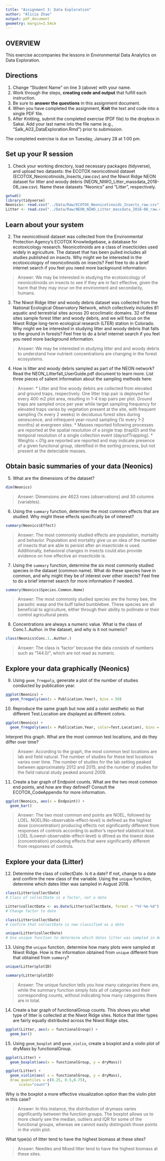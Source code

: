 ```yaml
---
title: "Assignment 3: Data Exploration"
author: "Alicia Zhao"
output: pdf_document
geometry: margin=2.54cm
---
```


## OVERVIEW

This exercise accompanies the lessons in Environmental Data Analytics on Data Exploration. 

## Directions
1. Change "Student Name" on line 3 (above) with your name.
3. Work through the steps, **creating code and output** that fulfill each instruction.
4. Be sure to **answer the questions** in this assignment document.
6. When you have completed the assignment, **Knit** the text and code into a single PDF file.
8. After Knitting, submit the completed exercise (PDF file) to the dropbox in Sakai. Add your last name into the file name (e.g., "Salk_A03_DataExploration.Rmd") prior to submission.

The completed exercise is due on Tuesday, January 28 at 1:00 pm.


## Set up your R session

1. Check your working directory, load necessary packages (tidyverse), and upload two datasets: the ECOTOX neonicotinoid dataset (ECOTOX_Neonicotinoids_Insects_raw.csv) and the Niwot Ridge NEON dataset for litter and woody debris (NEON_NIWO_Litter_massdata_2018-08_raw.csv). Name these datasets "Neonics" and "Litter", respectively. 
```r
getwd()
library(tidyverse)
Neonics<- read.csv("../Data/Raw/ECOTOX_Neonicotinoids_Insects_raw.csv")
Litter <- read.csv("../Data/Raw/NEON_NIWO_Litter_massdata_2018-08_raw.csv")

```

## Learn about your system

2. The neonicotinoid dataset was collected from the Environmental Protection Agency's ECOTOX Knowledgebase, a database for ecotoxicology research. Neonicotinoids are a class of insecticides used widely in agriculture. The dataset that has been pulled includes all studies published on insects. Why might we be interested in the ecotoxicologoy of neonicotinoids on insects? Feel free to do a brief internet search if you feel you need more background information. 

> Answer: We may be interested in studying the ecotoxicology of neonicotinoids on insects to see if they are in fact effective, given the harm that they may incur on the environment and secondarily, humans. 

3. The Niwot Ridge litter and woody debris dataset was collected from the National Ecological Observatory Network, which collectively includes 81 aquatic and terrestrial sites across 20 ecoclimatic domains. 32 of these sites sample forest litter and woody debris, and we will focus on the Niwot Ridge long-term ecological research (LTER) station in Colorado. Why might we be interested in studying litter and woody debris that falls to the ground in forests? Feel free to do a brief internet search if you feel you need more background information. 

> Answer: We may be interested in studying litter and and woody debris to understand how nutrient concentrations are changing in the forest ecosystems. 

4. How is litter and woody debris sampled as part of the NEON network? Read the NEON_Litterfall_UserGuide.pdf document to learn more. List three pieces of salient information about the sampling methods here: 

> Answer: 
* Litter and fine woody debirs are collected from elevated and ground traps, respectively.  One litter trap pair is deployed for every 400 m2 plot area, resulting in 1-4 trap pairs per plot. Ground traps are sampled once per year while target sampling frequency for elevated traps varies by vegetation present at the site, with frequent sampling (1x every 2 weeks) in deciduous forest sites during senescence, and infrequent year-round sampling (1x every 1-2 months) at evergreen sites. 
* Masses reported following processes are reported at the spatial resolution of a single trap (trapID) and the temporal resolution of a single collection event (daysofTrapping). 
* Weights <.01g are reported are reported and may indicate presence of a given funcitonal group, identified in the sorting process, but not present at the detectable masses. 



## Obtain basic summaries of your data (Neonics)

5. What are the dimensions of the dataset?

```r
dim(Neonics)

```
> Answer: Dimensions are 4623 rows (observations) and 30 columns (variables). 

6. Using the `summary` function, determine the most common effects that are studied. Why might these effects specifically be of interest?
```r

summary(Neonics$Effect)

```

> Answer: The most commonly studied effects are population, mortality and behavior. Population and mortality give us an idea of the number of insects that are able to persist after an insecticide is used. Additionally, behavioral changes in insects could also provide evidence on how effective an insecticide is. 

7. Using the `summary` function, determine the six most commonly studied species in the dataset (common name). What do these species have in common, and why might they be of interest over other insects? Feel free to do a brief internet search for more information if needed.

```r
summary(Neonics$Species.Common.Name)
```

> Answer:  The most commonly studied species are the honey bee, the parasitic wasp and the buff tailed bumblebee. These species are all beneficial to agriculture, either through their ability to pollinate or their control agricultural pests. 

8. Concentrations are always a numeric value. What is the class of Conc.1..Author. in the dataset, and why is it not numeric?

```r
class(Neonics$Conc.1..Author.)
```

> Answer: The class is 'factor' because the data consists of numbers such as "144.0/", which are not read as numeric. 


## Explore your data graphically (Neonics)

9. Using `geom_freqpoly`, generate a plot of the number of studies conducted by publication year. 
```r
ggplot(Neonics) +
  geom_freqpoly(aes(x = Publication.Year), bins = 50)

```

10. Reproduce the same graph but now add a color aesthetic so that different Test.Location are displayed as different colors.
```r
ggplot(Neonics) +
  geom_freqpoly(aes(x = Publication.Year, color=Test.Location), bins = 50)
```

Interpret this graph. What are the most common test locations, and do they differ over time?

> Answer: According to the graph, the most common test locations are lab and field natural. The number of studies for these test locations varies over time. The number of studies for the lab setting peaked between approximately 2012 and 2015, and the number of studies for the field natural study peaked around 2009.

11. Create a bar graph of Endpoint counts. What are the two most common end points, and how are they defined? Consult the ECOTOX_CodeAppendix for more information. 

```r
ggplot(Neonics, aes(x = Endpoint)) +
  geom_bar()

```

> Answer: The two most common end points are NOEL, followed by LOEL. NOEL(No-observable-effect-level) is defined as the highest dose (concentration) producing effects not significantly different from responses of controls according to author's reported statistical test. LOEL (Lowest-observable-effect-level) is dfined as the lowest dose (concentration) producing effects that were significantly different from responses of controls. 


## Explore your data (Litter)

12. Determine the class of collectDate. Is it a date? If not, change to a date and confirm the new class of the variable. Using the `unique` function, determine which dates litter was sampled in August 2018. 
```r
class(Litter$collectDate)
# Class of collectDate is a factor, not a date

Litter$collectDate <- as.Date(Litter$collectDate, format = "%Y-%m-%d") 
# Change factor to date

class(Litter$collectDate)
# Confirm that collectDate is now classified as a date

unique(Litter$collectDate)
# Use unique function to determine which dates litter was sampled in August 2018
```

13. Using the `unique` function, determine how many plots were sampled at Niwot Ridge. How is the information obtained from `unique` different from that obtained from `summary`?

```r
unique(Litter$plotID)

summary(Litter$plotID)
```

> Answer: The unique function tells you how many categories there are, while the summary function simply lists all of categories and their corresponding counts, without indicating how many categories there are in total. 

14. Create a bar graph of functionalGroup counts. This shows you what type of litter is collected at the Niwot Ridge sites. Notice that litter types are fairly equally distributed across the Niwot Ridge sites.
```r
ggplot(Litter, aes(x = functionalGroup)) +
  geom_bar()

```

15. Using `geom_boxplot` and `geom_violin`, create a boxplot and a violin plot of dryMass by functionalGroup. 
```r
ggplot(Litter) +
  geom_boxplot(aes(x = functionalGroup, y = dryMass))

ggplot(Litter) +
  geom_violin(aes( x = functionalGroup, y = dryMass),
  draw_quantiles = c(0.25, 0.5,0.75),
      scale="count")
```

Why is the boxplot a more effective visualization option than the violin plot in this case?

> Answer: In this instance, the distribution of drymass varies significantly between the function groups. The boxplot allows us to more clearly see the median, outliers and IQR for some of the functional groups, whereas we cannot easily distinguish those points in the violin plot. 

What type(s) of litter tend to have the highest biomass at these sites? 

> Answer: Needles and Mixed litter tend to have the highest biomass at these sites. 